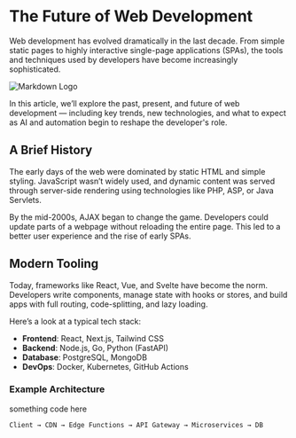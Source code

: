 # The Future of Web Development

Web development has evolved dramatically in the last decade. From simple static pages to highly interactive single-page applications (SPAs), the tools and techniques used by developers have become increasingly sophisticated.

![Markdown Logo](https://static-00.iconduck.com/assets.00/markdown-icon-512x377-orv0kgr5.png)

In this article, we’ll explore the past, present, and future of web development — including key trends, new technologies, and what to expect as AI and automation begin to reshape the developer's role.

## A Brief History

The early days of the web were dominated by static HTML and simple styling. JavaScript wasn’t widely used, and dynamic content was served through server-side rendering using technologies like PHP, ASP, or Java Servlets.

By the mid-2000s, AJAX began to change the game. Developers could update parts of a webpage without reloading the entire page. This led to a better user experience and the rise of early SPAs.

## Modern Tooling

Today, frameworks like React, Vue, and Svelte have become the norm. Developers write components, manage state with hooks or stores, and build apps with full routing, code-splitting, and lazy loading.

Here’s a look at a typical tech stack:

- **Frontend**: React, Next.js, Tailwind CSS
- **Backend**: Node.js, Go, Python (FastAPI)
- **Database**: PostgreSQL, MongoDB
- **DevOps**: Docker, Kubernetes, GitHub Actions

### Example Architecture
something code here
```
Client → CDN → Edge Functions → API Gateway → Microservices → DB
```